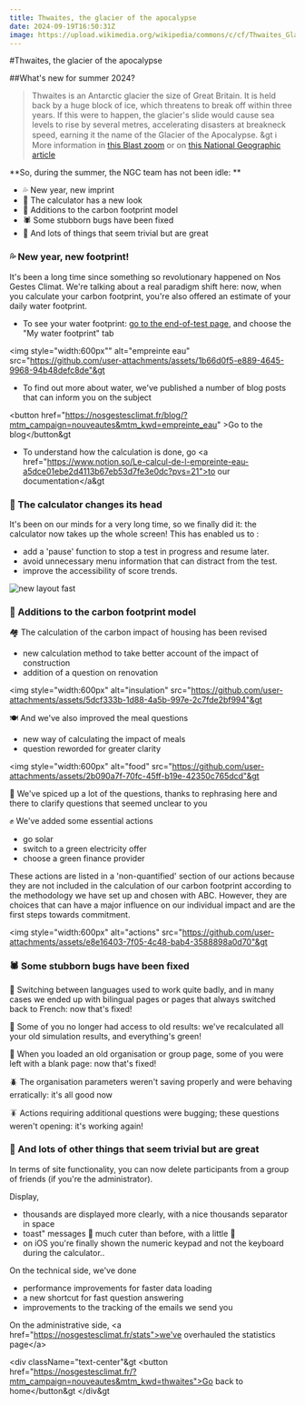 ```yaml
---
title: Thwaites, the glacier of the apocalypse
date: 2024-09-19T16:50:31Z
image: https://upload.wikimedia.org/wikipedia/commons/c/cf/Thwaites_Glacier.jpg
---
```


#Thwaites, the glacier of the apocalypse

##What's new for summer 2024?

> Thwaites is an Antarctic glacier the size of Great Britain. It is held back by a huge block of ice, which threatens to break off within three years. If this were to happen, the glacier's slide would cause sea levels to rise by several metres, accelerating disasters at breakneck speed, earning it the name of the Glacier of the Apocalypse.
&gt
> ℹ️ More information in <a href="https://www.youtube.com/watch?v=1zdWYaFbBt4">this Blast zoom</a> or on <a href="https://www.nationalgeographic.fr/environnement/thwaites-le-glacier-de-lapocalypse-qui-inquiete-les-scientifiques">this National Geographic article</a>


**So, during the summer, the NGC team has not been idle: **

- 💦 New year, new imprint
- 💄 The calculator has a new look
- 🧮 Additions to the carbon footprint model
- 🕷 Some stubborn bugs have been fixed
- 🤯 And lots of things that seem trivial but are great

### 💦 New year, new footprint!

It's been a long time since something so revolutionary happened on Nos Gestes Climat. We're talking about a real paradigm shift here: now, when you calculate your carbon footprint, you're also offered an estimate of your daily water footprint. 

- To see your water footprint: <a href="https://nosgestesclimat.fr/fin/?mtm_campaign=nouveautes&mtm_kwd=thwaites">go to the end-of-test page</a>, and choose the "My water footprint" tab

&lt;img style="width:600px"" alt="empreinte eau" src="https://github.com/user-attachments/assets/1b66d0f5-e889-4645-9968-94b48defc8de"&gt



- To find out more about water, we've published a number of blog posts that can inform you on the subject


&lt;button href="https://nosgestesclimat.fr/blog/?mtm_campaign=nouveautes&mtm_kwd=empreinte_eau" >Go to the blog&lt;/button&gt
    
- To understand how the calculation is done, go &lt;a href="https://www.notion.so/Le-calcul-de-l-empreinte-eau-a5dce01ebe2d4113b67eb53d7fe3e0dc?pvs=21">to our documentation&lt;/a&gt

### 💄 The calculator changes its head

It's been on our minds for a very long time, so we finally did it: the calculator now takes up the whole screen! This has enabled us to : 

- add a 'pause' function to stop a test in progress and resume later.
- avoid unnecessary menu information that can distract from the test.
- improve the accessibility of score trends.

![new layout fast](https://github.com/user-attachments/assets/eda49276-0dc6-4f19-8c29-76ea0839bc52)



### 🧮 Additions to the carbon footprint model

🏘️ The calculation of the carbon impact of housing has been revised

- new calculation method to take better account of the impact of construction
- addition of a question on renovation

&lt;img style="width:600px" alt="insulation" src="https://github.com/user-attachments/assets/5dcf333b-1d88-4a5b-997e-2c7fde2bf994"&gt




🍽️ And we've also improved the meal questions

- new way of calculating the impact of meals
- question reworded for greater clarity

&lt;img style="width:600px" alt="food" src="https://github.com/user-attachments/assets/2b090a7f-70fc-45ff-b19e-42350c765dcd"&gt



🧠 We've spiced up a lot of the questions, thanks to rephrasing here and there to clarify questions that seemed unclear to you

✊ We've added some essential actions

- go solar
- switch to a green electricity offer
- choose a green finance provider

These actions are listed in a 'non-quantified' section of our actions because they are not included in the calculation of our carbon footprint according to the methodology we have set up and chosen with ABC. However, they are choices that can have a major influence on our individual impact and are the first steps towards commitment.

&lt;img style="width:600px" alt="actions" src="https://github.com/user-attachments/assets/e8e16403-7f05-4c48-bab4-3588898a0d70"&gt



### 🕷 Some stubborn bugs have been fixed

🐞 Switching between languages used to work quite badly, and in many cases we ended up with bilingual pages or pages that always switched back to French: now that's fixed!

🐛 Some of you no longer had access to old results: we've recalculated all your old simulation results, and everything's green!

🦟 When you loaded an old organisation or group page, some of you were left with a blank page: now that's fixed!

🪲 The organisation parameters weren't saving properly and were behaving erratically: it's all good now

🪳 Actions requiring additional questions were bugging; these questions weren't opening: it's working again!


### 🤯 And lots of other things that seem trivial but are great

In terms of site functionality, you can now delete participants from a group of friends (if you're the administrator).

Display, 

- thousands are displayed more clearly, with a nice thousands separator in space
- toast" messages 🍞 much cuter than before, with a little 🌈
- on iOS you're finally shown the numeric keypad and not the keyboard during the calculator..

On the technical side, we've done

- performance improvements for faster data loading
- a new shortcut for fast question answering
- improvements to the tracking of the emails we send you

On the administrative side, &lt;a href="https://nosgestesclimat.fr/stats">we've overhauled the statistics page&lt;/a>



&lt;div className="text-center"&gt
&lt;button href="https://nosgestesclimat.fr/?mtm_campaign=nouveautes&mtm_kwd=thwaites">Go back to home&lt;/button&gt
&lt;/div&gt


 
